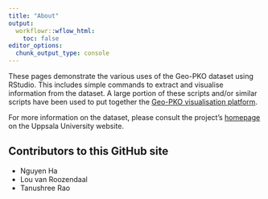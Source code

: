 ```yaml
---
title: "About"
output:
  workflowr::wflow_html:
    toc: false
editor_options:
  chunk_output_type: console
---
```


These pages demonstrate the various uses of the Geo-PKO dataset using RStudio. This includes simple commands to extract and visualise information from the dataset. A large portion of these scripts and/or similar scripts have been used to put together the [Geo-PKO visualisation platform](https://geopko.shinyapps.io/geopkodashboard). 

For more information on the dataset, please consult the project's [homepage](https://www.pcr.uu.se/data/geo-pko/) on the Uppsala University website. 

## Contributors to this GitHub site
- Nguyen Ha
- Lou van Roozendaal
- Tanushree Rao
